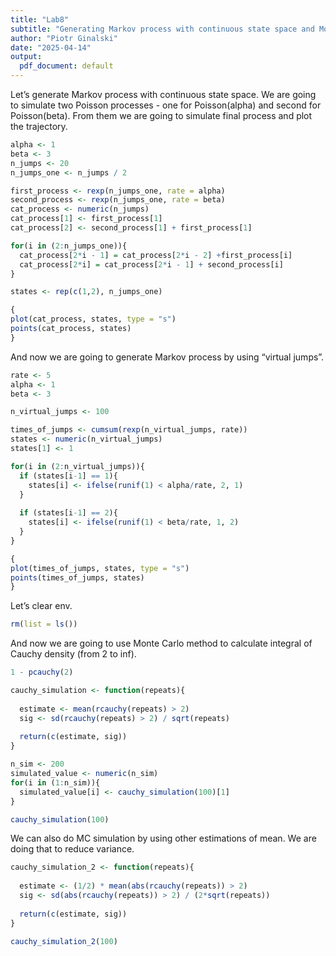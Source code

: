```yaml
---
title: "Lab8"
subtitle: "Generating Markov process with continuous state space and Monte Carlo methods"
author: "Piotr Ginalski"
date: "2025-04-14"
output:
  pdf_document: default
---
```


Let's generate Markov process with continuous state space. We are going to simulate two Poisson processes - one for Poisson(alpha) and second for Poisson(beta). From them we are going to simulate final process and plot the trajectory.
```r
alpha <- 1
beta <- 3
n_jumps <- 20
n_jumps_one <- n_jumps / 2

first_process <- rexp(n_jumps_one, rate = alpha)
second_process <- rexp(n_jumps_one, rate = beta)
cat_process <- numeric(n_jumps)
cat_process[1] <- first_process[1]
cat_process[2] <- second_process[1] + first_process[1]

for(i in (2:n_jumps_one)){
  cat_process[2*i - 1] = cat_process[2*i - 2] +first_process[i]
  cat_process[2*i] = cat_process[2*i - 1] + second_process[i]
}

states <- rep(c(1,2), n_jumps_one)

{
plot(cat_process, states, type = "s")
points(cat_process, states)
}
```


And now we are going to generate Markov process by using "virtual jumps".

```r
rate <- 5
alpha <- 1
beta <- 3

n_virtual_jumps <- 100

times_of_jumps <- cumsum(rexp(n_virtual_jumps, rate))
states <- numeric(n_virtual_jumps)
states[1] <- 1 

for(i in (2:n_virtual_jumps)){
  if (states[i-1] == 1){
    states[i] <- ifelse(runif(1) < alpha/rate, 2, 1)
  }
  
  if (states[i-1] == 2){
    states[i] <- ifelse(runif(1) < beta/rate, 1, 2)
  }
}

{
plot(times_of_jumps, states, type = "s")
points(times_of_jumps, states)
}
```

Let's clear env.
```r
rm(list = ls())
```

And now we are going to use Monte Carlo method to calculate integral of Cauchy density (from 2 to inf).

```r
1 - pcauchy(2)
```


```r
cauchy_simulation <- function(repeats){
  
  estimate <- mean(rcauchy(repeats) > 2)
  sig <- sd(rcauchy(repeats) > 2) / sqrt(repeats)
  
  return(c(estimate, sig))
}

n_sim <- 200
simulated_value <- numeric(n_sim)
for(i in (1:n_sim)){
  simulated_value[i] <- cauchy_simulation(100)[1]
}

cauchy_simulation(100)
```
We can also do MC simulation by using other estimations of mean. We are doing that to reduce variance. 

```r
cauchy_simulation_2 <- function(repeats){
  
  estimate <- (1/2) * mean(abs(rcauchy(repeats)) > 2)
  sig <- sd(abs(rcauchy(repeats)) > 2) / (2*sqrt(repeats))
  
  return(c(estimate, sig))
}

cauchy_simulation_2(100)
```